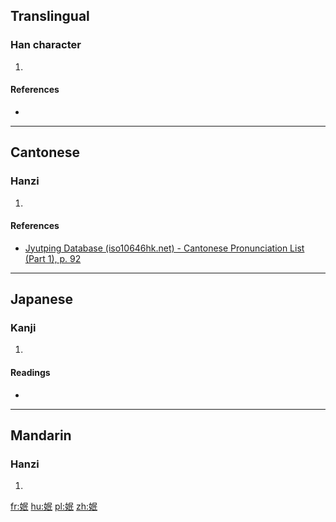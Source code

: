 ==Translingual==

===Han character===
{{Han char|rn=38|rad=女|as=05|sn=8|four=|canj=女口女心 (VRVP)|ids=⿰[[女]][[民]]}}

# {{defn|Han|sort=女05}}

====References====
* {{Han ref|kx=0258.050|dkj=06155|hdz=21041.030|uh=59C4|ud=22980}}

----

==Cantonese==

===Hanzi===
{{yue-hanzi|jyut=[[man4]]|y=man4}}

# {{defn|lang=yue|sort=女05}}

====References====
* [http://www.iso10646hk.net/jp/document/download.jsp Jyutping Database (iso10646hk.net) - Cantonese Pronunciation List (Part 1), p. 92]

----

==Japanese==

===Kanji===
{{ja-kanji|grade=|rs=女05}}

# {{defn|lang=ja|sort=女05}}

====Readings====
* {{ja-readings|on=[[びん]] (bin), [[みん]] (min)|kun=}}

----

==Mandarin==

===Hanzi===
{{cmn-hanzi|pin=[[mín]] ([[min2]])|wg=min<sup>2</sup>}}

# {{defn|lang=cmn|sort=女05}}

[[fr:姄]]
[[hu:姄]]
[[pl:姄]]
[[zh:姄]]